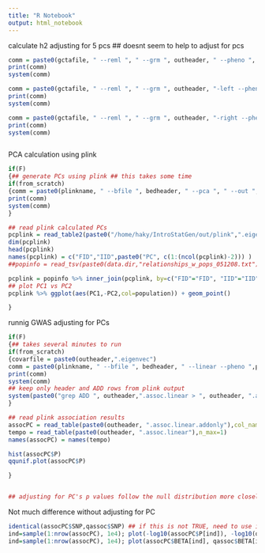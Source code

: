 ```yaml
---
title: "R Notebook"
output: html_notebook
---
```


calculate h2 adjusting for 5 pcs
## doesnt seem to help to adjust for pcs
```r

comm = paste0(gctafile, " --reml ", " --grm ", outheader, " --pheno ", phenofile , " --qcovar ", outheader, "-gcta-covar.eigenvec"," --out ", outheader, "-gcta-all-adj-pc")
print(comm)
system(comm)

comm = paste0(gctafile, " --reml ", " --grm ", outheader, "-left --pheno ", phenofile , " --qcovar ", outheader, "-gcta-covar.eigenvec"," --out ", outheader, "-gcta-left-adj-pc")
print(comm)
system(comm)

comm = paste0(gctafile, " --reml ", " --grm ", outheader, "-right --pheno ", phenofile , " --qcovar ", outheader, "-gcta-covar.eigenvec"," --out ", outheader, "-gcta-right-adj-pc")
print(comm)
system(comm)



```

PCA calculation using plink
```r
if(F)
{## generate PCs using plink ## this takes some time
if(from_scratch)
{comm = paste0(plinkname, " --bfile ", bedheader, " --pca ", " --out ", outheader)
print(comm)
system(comm)
}

## read plink calculated PCs
pcplink = read_table2(paste0("/home/haky/IntroStatGen/out/plink",".eigenvec"),col_names = FALSE)
dim(pcplink)
head(pcplink)
names(pcplink) = c("FID","IID",paste0("PC", c(1:(ncol(pcplink)-2))) )
##popinfo = read_tsv(paste0(data.dir,"relationships_w_pops_051208.txt"))

pcplink = popinfo %>% inner_join(pcplink, by=c("FID"="FID", "IID"="IID"))
## plot PC1 vs PC2
pcplink %>% ggplot(aes(PC1,-PC2,col=population)) + geom_point()

}
```

runnig GWAS adjusting for PCs
```r

if(F)
{## takes several minutes to run
if(from_scratch)
{covarfile = paste0(outheader,".eigenvec")
comm = paste0(plinkname, " --bfile ", bedheader, " --linear --pheno ",phenofile, " --pheno-name PHENO --covar ", covarfile, " --covar-number 3-7", " --out ", outheader)
print(comm)
system(comm)
## keep only header and ADD rows from plink output 
system(paste0("grep ADD ", outheader,".assoc.linear > ", outheader, ".assoc.linear.addonly") )
}

## read plink association results
assocPC = read_table(paste0(outheader, ".assoc.linear.addonly"),col_names=FALSE)
tempo = read_table(paste0(outheader, ".assoc.linear"),n_max=1)
names(assocPC) = names(tempo)

hist(assocPC$P)
qqunif.plot(assocPC$P)

}


## adjusting for PC's p values follow the null distribution more closely.

```


Not much difference without adjusting for PC
```r

identical(assocPC$SNP,qassoc$SNP) ## if this is not TRUE, need to use inner_join to match SNPs
ind=sample(1:nrow(assocPC), 1e4); plot(-log10(assocPC$P[ind]), -log10(qassoc$P[ind]) )
ind=sample(1:nrow(assocPC), 1e4); plot(assocPC$BETA[ind], qassoc$BETA[ind] )

```

